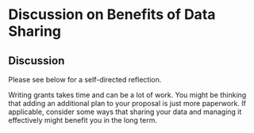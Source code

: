 
# Discussion on Benefits of Data Sharing

## Discussion

Please see below for a self-directed reflection.

<div class = "reflection">

Writing grants takes time and can be a lot of work. You might be thinking that adding an additional plan to your proposal is just more paperwork. If applicable, consider some ways that sharing your data and managing it effectively might benefit you in the long term.

</div>
